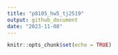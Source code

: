 ```yaml
---
title: "p8105_hw5_tj2519"
output: github_document
date: "2023-11-08"
---
```


```r
knitr::opts_chunk$set(echo = TRUE)
```


